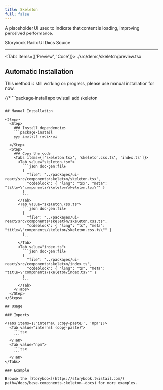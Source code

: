```yaml
---
title: Skeleton
full: false
---
```


A placeholder UI used to indicate that content is loading, improving perceived performance.

<Badges>
  <BadgeLink href="https://storybook.twistail.com/?path=/docs/base-components-skeleton--docs" external>
    Storybook
  </BadgeLink>
  <BadgeLink href="https://www.radix-ui.com/primitives/docs/utilities/slot" external>
    Radix UI Docs
  </BadgeLink>
  <BadgeLink href="https://github.com/riipandi/twistail/tree/main/packages/ui-react/src/components/skeleton" external>
    Source
  </BadgeLink>
</Badges>

---


<Tabs items={['Preview', 'Code']}>
  <Tab value="Preview" className="rounded-b-xl flex min-h-44 flex-wrap items-center justify-center gap-4 py-20 not-prose">
    <Demo />
  </Tab>
  <Tab value="Code">
    <include cwd lang="tsx">./src/demo/skeleton/preview.tsx</include>
  </Tab>
</Tabs>

## Automatic Installation

<Callout type='warn'>
  This method is still working on progress, please use manual installation for now.
</Callout>

{/* ```package-install
npx twistail add skeleton
``` */}

## Manual Installation

<Steps>
  <Step>
    ### Install dependencies
    ```package-install
    npm install radix-ui
    ```
  </Step>
  <Step>
    ### Copy the code
    <Tabs items={['skeleton.tsx', 'skeleton.css.ts', 'index.ts']}>
      <Tab value="skeleton.tsx">
        ```json doc-gen:file
        {
          "file": "../packages/ui-react/src/components/skeleton/skeleton.tsx",
          "codeblock": { "lang": "tsx", "meta": "title=\"components/skeleton/skeleton.tsx\"" }
        }
        ```
      </Tab>
      <Tab value="skeleton.css.ts">
        ```json doc-gen:file
        {
          "file": "../packages/ui-react/src/components/skeleton/skeleton.css.ts",
          "codeblock": { "lang": "ts", "meta": "title=\"components/skeleton/skeleton.css.ts\"" }
        }
        ```
      </Tab>
      <Tab value="index.ts">
        ```json doc-gen:file
        {
          "file": "../packages/ui-react/src/components/skeleton/index.ts",
          "codeblock": { "lang": "ts", "meta": "title=\"components/skeleton/index.ts\"" }
        }
        ```
      </Tab>
    </Tabs>
  </Step>
</Steps>

## Usage

### Imports

<Tabs items={['internal (copy-paste)', 'npm']}>
  <Tab value="internal (copy-paste)">
    ```tsx
    ```
  </Tab>
  <Tab value="npm">
    ```tsx
    ```
  </Tab>
</Tabs>

### Example

Browse the [Storybook](https://storybook.twistail.com/?path=/docs/base-components-skeleton--docs) for more examples.
